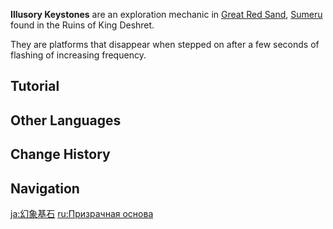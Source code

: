 {{Terminology Infobox
|image     = Illusory Keystone.png
|type      = Exploration
|region    = Sumeru
|subregion = Great Red Sand
}}
'''Illusory Keystones''' are an exploration mechanic in [[Great Red Sand]], [[Sumeru]] found in the Ruins of King Deshret.

They are platforms that disappear when stepped on after a few seconds of flashing of increasing frequency.

==Tutorial==
{{Tutorial|Look Out Below!}}

==Other Languages==
{{Other Languages
|en      = Illusory Keystone
|zhs     = 幻象基石
|zhs_rm  = Huànxiàng Jīshí
|zht     = 幻象基石
|zht_rm  = Huànxiàng Jīshí
|zh_tl   = Illusion Foundation Stone
|ja      = 幻象基石
|ja_rm   = Genzou Kiseki
|ja_tl   = Illusion Foundation Stone
|ko      = 허상 초석
|ko_tl   = Illusion Foundation Stone
|es      = Baldosa ilusoria
|es_tl   = Illusory Tile
|fr      = Pierre illusoire
|fr_tl   = Illusory Stone
|ru      = Призрачная основа
|ru_tl   = Illusory Base
|th      = Illusory Keystone
|vi      = Nền Tảng Ảo Ảnh
|vi_tl   = 
|de      = Illusionsbasisstein
|de_tl   = Illusion Base Stone
|id      = Illusory Keystone
|pt      = Pedras Angulares Ilusórias
|pt_tl   = 
|tr      = Yanıltıcı Taş
|tr_tl   = Mislading Stone
|it      = Pietra illusoria
|it_tl   = 
}}

==Change History==
{{Change History|3.1}}

==Navigation==
{{Exploration Navbox|Sumeru}}

[[ja:幻象基石]]
[[ru:Призрачная основа]]